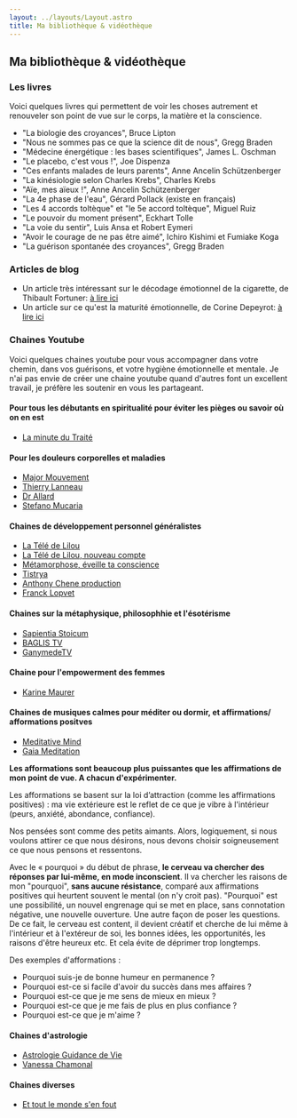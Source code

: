 ```yaml
---
layout: ../layouts/Layout.astro
title: Ma bibliothèque & vidéothèque
---
```


## Ma bibliothèque & vidéothèque


### Les livres

Voici quelques livres qui permettent de voir les choses autrement et renouveler son point de vue sur le corps, la matière et la conscience.

- "La biologie des croyances", Bruce Lipton
- "Nous ne sommes pas ce que la science dit de nous", Gregg Braden
- "Médecine énergétique : les bases scientifiques", James L. Oschman
- "Le placebo, c'est vous !", Joe Dispenza
- "Ces enfants malades de leurs parents", Anne Ancelin Schützenberger
- "La kinésiologie selon Charles Krebs", Charles Krebs
- "Aïe, mes aïeux !", Anne Ancelin Schützenberger
- "La 4e phase de l'eau", Gérard Pollack (existe en français)
- "Les 4 accords toltèque" et "le 5e accord toltèque", Miguel Ruiz
- "Le pouvoir du moment présent", Eckhart Tolle
- "La voie du sentir", Luis Ansa et Robert Eymeri
- "Avoir le courage de ne pas être aimé", Ichiro Kishimi et Fumiake Koga
- "La guérison spontanée des croyances", Gregg Braden

### Articles de blog

- Un article très intéressant sur le décodage émotionnel de la cigarette, de Thibault Fortuner: [à lire ici](https://www.thibaultfortuner.com/post/2016/12/09/r%C3%A9flexion-sur-la-cigarette)
- Un article sur ce qu'est la maturité émotionnelle, de Corine Depeyrot: [à lire ici](https://www.coachingaccompagnement.com/post/%C3%AAtes-vous-m%C3%BBrs-es-%C3%A9motionnellement-partie-1-la-gen%C3%A8se-de-la-limitation)

### Chaines Youtube

Voici quelques chaines youtube pour vous accompagner dans votre chemin, dans vos guérisons, et votre hygiène émotionnelle et mentale.
Je n'ai pas envie de créer une chaine youtube quand d'autres font un excellent travail, je préfère les soutenir en vous les partageant.

#### Pour tous les débutants en spiritualité pour éviter les pièges ou savoir où on en est
- [La minute du Traité](https://www.youtube.com/@laminutedutraite)

#### Pour les douleurs corporelles et maladies
  - [Major Mouvement](https://www.youtube.com/@MajorMouvement)
  - [Thierry Lanneau](https://www.youtube.com/@ThierryLanneau)
  - [Dr Allard](https://www.youtube.com/@DrAllardDecodageBiologique)
  - [Stefano Mucaria](https://www.youtube.com/@stefanomucaria)

#### Chaines de développement personnel généralistes
  - [La Télé de Lilou](https://www.youtube.com/@LateledeLilouTV)
  - [La Télé de Lilou, nouveau compte](https://www.youtube.com/@liloumacefr)
  - [Métamorphose, éveille ta conscience](https://www.youtube.com/@metamorphosepodcast)
  - [Tistrya](https://www.youtube.com/@Tistrya)
  - [Anthony Chene production](https://www.youtube.com/@AnthonyCheneProduction)
  - [Franck Lopvet](https://www.youtube.com/@FranckLopvet)

#### Chaines sur la métaphysique, philosophhie et l'ésotérisme
  - [Sapientia Stoicum](https://www.youtube.com/@sapientiastoicum)
  - [BAGLIS TV](https://www.youtube.com/@BAGLISTV-gp)
  - [GanymedeTV](https://www.youtube.com/@GanymedeTV)

#### Chaine pour l'empowerment des femmes
  - [Karine Maurer](https://www.youtube.com/@karinemaurer2610)

#### Chaines de musiques calmes pour méditer ou dormir, et affirmations/ afformations positves
  - [Meditative Mind](https://www.youtube.com/@meditativemind)
  - [Gaia Meditation](https://www.youtube.com/@GaiaMeditation)

__Les afformations sont beaucoup plus puissantes que les affirmations de mon point de vue. A chacun d'expérimenter.__

Les afformations se basent sur la loi d’attraction (comme les affirmations positives) : ma vie extérieure est le reflet de ce que je vibre à l'intérieur (peurs, anxiété, abondance, confiance).

Nos pensées sont comme des petits aimants. Alors, logiquement, si nous voulons attirer ce que nous désirons, nous devons choisir soigneusement ce que nous pensons et ressentons.

Avec le « pourquoi » du début de phrase, __le cerveau va chercher des réponses par lui-même, en mode inconscient__. Il va chercher les raisons de mon "pourquoi", __sans aucune résistance__, comparé aux affirmations positives qui heurtent souvent le mental (on n'y croit pas). "Pourquoi" est une possibilité, un nouvel engrenage qui se met en place, sans connotation négative, une nouvelle ouverture. Une autre façon de poser les questions. De ce fait, le cerveau est content, il devient créatif et cherche de lui même à l'intérieur et à l'extéreur de soi, les bonnes idées, les opportunités, les raisons d'être heureux etc. Et cela évite de déprimer trop longtemps.

Des exemples d'afformations :

- Pourquoi suis-je de bonne humeur en permanence ?
- Pourquoi est-ce si facile d'avoir du succès dans mes affaires ?
- Pourquoi est-ce que je me sens de mieux en mieux ?
- Pourquoi est-ce que je me fais de plus en plus confiance ?
- Pourquoi est-ce que je m'aime ?

#### Chaines d'astrologie
- [Astrologie Guidance de Vie](https://www.youtube.com/@astrologieguidancedevie)
- [Vanessa Chamonal](https://www.youtube.com/@vchamonal)

#### Chaines diverses
- [Et tout le monde s'en fout](https://www.youtube.com/@Ettoutlemondesenfout)
